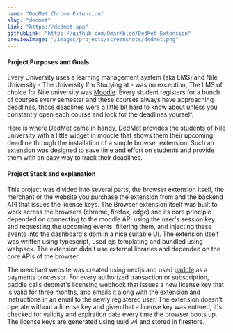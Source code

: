 ```yaml
---
name: "DedMet Chrome Extension"
slug: "dedmet"
link: "https://dedmet.app"
githubLink: "https://github.com/OmarKhled/DedMet-Extension"
previewImage: "/images/projects/screenshots/dedmet.png"
---
```


#### Project Purposes and Goals

Every University uses a learning management system (aka LMS) and Nile University - The University I'm Studying at - was no exception, The LMS of choice for Nile university was [Moodle](https://moodle.org). Every student registers for a bunch of courses every semester and these courses always have approaching deadlines, those deadlines were a little bit hard to know about unless you constantly open each course and look for the deadlines yourself.

Here is where DedMet came in handy, DedMet provides the students of Nile university with a little widget in moodle that shows them their upcoming deadline through the installation of a simple browser extension. Such an extension was designed to save time and effort on students and provide them with an easy way to track their deadlines.

<ImageFrame src="/images/projects/screenshots/dedmet-widget.jpg" caption="The DedMet Widget" />

#### Project Stack and explanation

This project was divided into several parts, the browser extension itself, the merchant or the website you purchase the extension from and the backend API that issues the license keys. The Browser extension itself was built to work across the browsers (chrome, firefox, edge) and its core principle depended on connecting to the moodle API using the user's session key and requesting the upcoming events, filtering them, and injecting these events into the dashboard's dom in a nice suitable UI. The extension itself was written using typescript, used ejs templating and bundled using webpack. The extension didn't use external libraries and depended on the core APIs of the browser.

The merchant website was created using nextjs and used [paddle](https://paddle.com) as a payments processor. For every authorized transaction or subscription, paddle calls dedmet's licensing webhook that issues a new license key that is valid for three months, and emails it along with the extension and instructions in an email to the newly registered user. The extension doesn't operate without a license key and given that a license key was entered, it's checked for validity and expiration date every time the browser boots up. The license keys are generated using uuid v4 and stored in firestore.